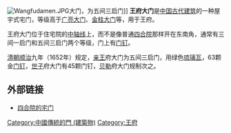 [[File:Wangfudamen.JPG|thumb]]大门，为五间三启门]]
'''王府大门'''是[[中国传统建筑|中国古代建筑]]的一种屋宇式宅门，等级高于[[广亮大门|广亮大门]]、[[金柱大门|金柱大门]]等，用于王府。

王府大门位于住宅院的[[中轴线|中轴线]]上，而不是像普通[[四合院|四合院]]那样开在东南角，通常有三间一启门和五间三启门两个等级，门上有[[门钉|门钉]]。

[[清朝|清朝]][[顺治|顺治]]九年（1652年）规定，[[清朝亲王|亲王]]府大门为五间三启门，用绿色[[琉璃瓦|琉璃瓦]]，63颗金[[门钉|门钉]]，[[世子|世子]]府大门有45颗门钉，[[贝勒|贝勒]]府大门规制次之。

==外部链接==
* [https://web.archive.org/web/20070927224154/http://www.beijingww.com/221/2007/07/09/61@28866.htm 四合院的宅门]

[[Category:中國傳統的門_(建築物)|Category:中國傳統的門 (建築物)]]
[[Category:王府|Category:王府]]